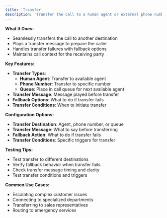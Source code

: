 ```yaml
---
title: 'Transfer'
description: 'Transfer the call to a human agent or external phone number'
---
```


**What It Does:**
- Seamlessly transfers the call to another destination
- Plays a transfer message to prepare the caller
- Handles transfer failures with fallback options
- Maintains call context for the receiving party

**Key Features:**
- **Transfer Types**:
  - **Human Agent**: Transfer to available agent
  - **Phone Number**: Transfer to specific number
  - **Queue**: Place in call queue for next available agent
- **Transfer Message**: Message played before transfer
- **Fallback Options**: What to do if transfer fails
- **Transfer Conditions**: When to initiate transfer

**Configuration Options:**
- **Transfer Destination**: Agent, phone number, or queue
- **Transfer Message**: What to say before transferring
- **Fallback Action**: What to do if transfer fails
- **Transfer Conditions**: Specific triggers for transfer

**Testing Tips:**
- Test transfer to different destinations
- Verify fallback behavior when transfer fails
- Check transfer message timing and clarity
- Test transfer conditions and triggers

**Common Use Cases:**
- Escalating complex customer issues
- Connecting to specialized departments
- Transferring to sales representatives
- Routing to emergency services
